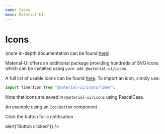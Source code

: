 ---
name: Icons
menu: Material-UI
---


# Icons

(more in-depth documentation can be found [here](https://www.npmjs.com/package/@material-ui/icons))

Material-UI offers an additional package providing hundreds of SVG icons which can be installed using `yarn add @material-ui/icons`.

A full list of usable icons can be found [here](https://material.io/tools/icons/?style=baseline). To import an icon, simply use:

```js
import TimerIcon from "@material-ui/icons/Timer";
```

Note that icons are saved in `@material-ui/icons` using PascalCase.

An example using an `IconButton` component

<Playground>
  <p>Click the button for a notification</p>
  <IconButton>
    <NotificationIcon
      fontSize="large"
      onClick={() => alert("Button clicked")}
    />
  </IconButton>
</Playground>
